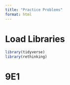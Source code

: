 ```yaml
---
title: "Practice Problems"
format: html
---
```


# Load Libraries

```r
library(tidyverse)
library(rethinking)
```

# 9E1